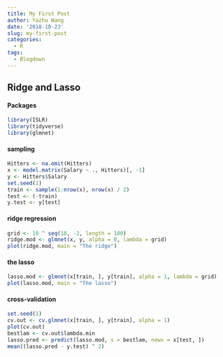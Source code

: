 ```yaml
---
title: My First Post
author: Yazhu Wang
date: '2018-10-23'
slug: my-first-post
categories:
  - R
tags:
  - Blogdown
---
```


## Ridge and Lasso

#### Packages

```r
library(ISLR)
library(tidyverse)
library(glmnet)
```

#### sampling

```r
Hitters <- na.omit(Hitters)
x <- model.matrix(Salary ~ ., Hitters)[, -1]
y <- Hitters$Salary
set.seed(1)
train <- sample(1:nrow(x), nrow(x) / 2)
test <- (-train)
y.test <- y[test]
```

#### ridge regression

```r
grid <- 10 ^ seq(10, -2, length = 100)
ridge.mod <- glmnet(x, y, alpha = 0, lambda = grid)
plot(ridge.mod, main = "The ridge")
```

#### the lasso

```r
lasso.mod <- glmnet(x[train, ], y[train], alpha = 1, lambda = grid)
plot(lasso.mod, main = "The lasso")
```

#### cross-validation

```r
set.seed(1)
cv.out <- cv.glmnet(x[train, ], y[train], alpha = 1)
plot(cv.out)
bestlam <- cv.out$lambda.min
lasso.pred <- predict(lasso.mod, s = bestlam, newx = x[test, ])
mean((lasso.pred - y.test) ^ 2)
```











